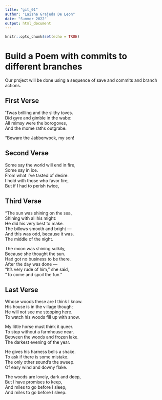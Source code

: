 ```yaml
---
title: "git_01"
author: "Laizha Grajeda De Leon"
date: "Summer 2022"
output: html_document
---
```


```r
knitr::opts_chunk$set(echo = TRUE)
```
# Build a Poem with commits to different branches
Our project will be done using a sequence of save and commits and branch actions.
<!-- Do not modify or change any text in "!--" bracketed areas such as this --- these are instructions to
you, if you change any of this the git program will notice it and compromise your git merging strategy !-->

## First Verse 
<!--Put the first five lines of a poem by Lewis Carrol in this section!-->
'Twas brilling and the slithy toves.         
Did gyre and gimble in the wabe:          
All mimsy were the borogoves,        
And the mome raths outgrabe.         
  
"Beware the Jabberwock, my son!     

## Second Verse
<!--Put the first five lines of a poem by Robert Frost here!-->
Some say the world will end in fire,    
Some say in ice.    
From what I've tasted of desire.   
I hold with those who favor fire,    
But if I had to perish twice,    
    
## Third Verse
<!--Put the first two verses of The Walrus and the Carpenter here!-->
"The sun was shining on the sea,    
 Shining with all his might:    
He did his very best to make.   
 The billows smooth and bright —    
And this was odd, because it was.   
The middle of the night.    
    
The moon was shining sulkily,    
Because she thought the sun.   
Had got no business to be there.   
After the day was done —    
"It's very rude of him," she said,    
"To come and spoil the fun."    
      
## Last Verse
<!--Put a short poem of your choice 8-20 lines,here!-->
Whose woods these are I think I know.     
His house is in the village though;     
He will not see me stopping here.    
To watch his woods fill up with snow.     
  
My little horse must think it queer.    
To stop without a farmhouse near.    
Between the woods and frozen lake.    
The darkest evening of the year.     
  
He gives his harness bells a shake.    
To ask if there is some mistake.     
The only other sound’s the sweep.    
Of easy wind and downy flake.     
  
The woods are lovely, dark and deep,     
But I have promises to keep,     
And miles to go before I sleep,     
And miles to go before I sleep.  
  